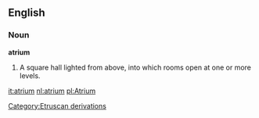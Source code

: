 ==English==

===Noun===

'''atrium'''

#A square hall lighted from above, into which rooms open at one or more levels.

[[Category:Etruscan derivations]]

[[it:atrium]]
[[nl:atrium]]
[[pl:Atrium]]